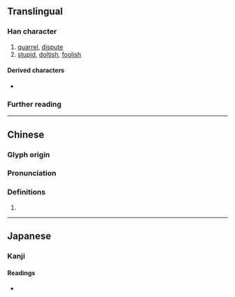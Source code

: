 {{also|㚣}}
{{character info/new}}
==Translingual==

===Han character===
{{Han char|rn=38|rad=女|as=03|sn=6|four=44444|canj=VV|ids=⿰女女}}

# [[quarrel]], [[dispute]]
# [[stupid]], [[doltish]], [[foolish]]

====Derived characters====
* {{l|mul|[[𡘛]], [[姦]], [[𡝉]], [[𭒒]], [[𫌥]]}}

===Further reading===
{{Han ref|kx=0255.080|dkj=06050|dj=0518.090|hdz=21029.030|uh=597B}}

----

==Chinese==
{{zh-forms}}

===Glyph origin===
{{Han etym}}
{{zh-etym-double|女|woman}}

===Pronunciation===
{{zh-pron
|m=nuán,nán
|c=nyun4,lyun4
|cat=v
}}

===Definitions===
{{zh-hanzi}}

# {{rfdef|lang=zh}}

----

==Japanese==

===Kanji===
{{ja-kanji|grade=|rs=女03}}

====Readings====
* {{ja-readings|on=だん,なん|kun=いいあらそ.う}}